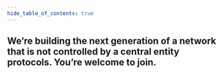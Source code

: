 ```yaml
---
hide_table_of_contents: true
---
```


## We’re building the next generation of <TooltipWrapper trigger="decentralized">a network that is not controlled by a central entity</TooltipWrapper> protocols. You’re welcome to join.
